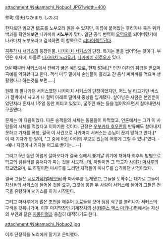 attachment:/Nakamachi_Nobuo1.JPG?width=400

仲町 信夫(なかまち しのぶ)

한자로만 읽으면 信夫를 노부오라 읽을 수 있지만, 이름에 붙어있는 후리가나 혹은 위키백과를 확인해보면 나카마치 '''시노부'''가 맞다. 일단 공식 번역이 [[오역]]으로 되어버렸기에 나카마치 노부오라고 검색하면 이 항목으로 [[리다이렉트]]된다.

[[꼭두각시 서커스]]의 등장인물. [[나카마치 서커스]]의 단장. 특기는 돌을 씹어먹는 것이다. 부인은 후사에, 아들로 [[나카마치 노리유키]], [[나카마치 히로오]]가 있다.

9살 때부터 서커스에서 잔뼈가 굵은 예인으로, 현재 53세.[* 인간 이하의 취급을 받으며 곡예를 익혀왔다고 한다. 객석 마루 밑에서 손님들이 흘리고 간 음식 찌꺼끼를 먹으며 생활했다고 하는것을 보면.....]   

원래 꽤 잘나가던 서커스였던 나카마치 서커스의 단장이었지만, 어느 날 타고가던 버스가 절벽에서 사고가 나 절벽 아래로 떨어져 중상을 입게됐다. 살아남은 사람은 본인뿐이었던지라 혼자서 1주일 동안 버티고 있었고, 굶주린 배는 돌을 씹어먹으면서 참아내면서 구출됐다.

문제는 이 다음이었다. 다른 승객들의 시체는 동물들이 파먹었고, 언론에서는 그가 이 사람들의 시체를 먹었다고 이야기한 것이다. 단장은 [[우부카타 호우안]]의 만류에도 참아내지 못하고 기자를 폭행, 결국 이 사건으로 나카마치 서커스는 손님이 끊겨 망하고 만다.[* 이 때 기자가 한 말이, "그 중에 어린 아이의 부모도 있는데 어떻게 그럴 수 있냐"였다. --예나 지금이나 기자들 어그로 끌기는...--]

그리고 5년 동안 어렵게 살아오다가 결국 집에서 쫓겨날 위기에 처하자 최후의 방법으로 학교의 컴퓨터를 훔쳐다가 파는 것을 시도하는데, 하필이면 그 학교가 [[사이가 마사루]]의 학교였으며, 또 하필이면 마사루를 노리던 자객들이 마사루를 습격하던 시점이었다.

결국 그들은 [[시로가네]]([[엘레오놀]])와 마사루를 돕게됐고, 그들을 도와주는 대가로 그들이 자신들의 서커스에 들어올 것을 요구, 그것에 응한 두 사람이 서커스에 들어와 그들은 전국을 유랑하며 서커스를 하기 시작한다.

그리고 마사루에게 많은 조언을 해주어 동료들을 모아 점점 식구를 불려나가 서커스의 구색을 갖춰나가며, 이후 마지막장인 기계장치의 신([[데우스 엑스 마키나]])편에서는 자신의 부인과 닮은 [[자동인형]]과 용감히 대적하기도 한다.

attachment:/Nakamachi_Nobuo2.jpg

이후 단장직을 노리에게 맡기고 은퇴했다. 
